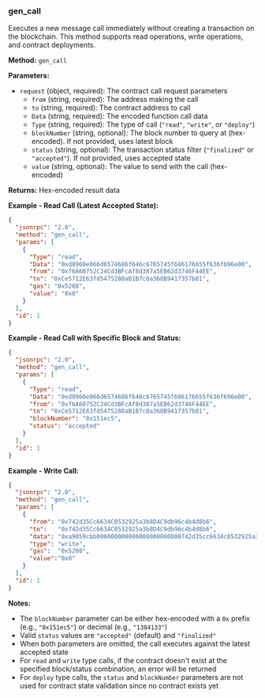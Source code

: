 ### gen_call

Executes a new message call immediately without creating a transaction on the blockchain. This method supports read operations, write operations, and contract deployments.

**Method:** `gen_call`

**Parameters:**

- `request` (object, required): The contract call request parameters
  - `from` (string, required): The address making the call
  - `to` (string, required): The contract address to call
  - `Data` (string, required): The encoded function call data
  - `Type` (string, required): The type of call (`"read"`, `"write"`, or `"deploy"`)
  - `blockNumber` (string, optional): The block number to query at (hex-encoded). If not provided, uses latest block
  - `status` (string, optional): The transaction status filter (`"finalized"` or `"accepted"`). If not provided, uses accepted state
  - `value` (string, optional): The value to send with the call (hex-encoded)

**Returns:** Hex-encoded result data

**Example - Read Call (Latest Accepted State):**

```json
{
  "jsonrpc": "2.0",
  "method": "gen_call",
  "params": [
    {
      "Type": "read",
      "Data": "0xd8960e066d6574686f646c6765745f686176655f636f696e00",
      "from": "0xf6A60752C24Cd3BFcAf8d387a5EB62d3746F44EE",
      "to": "0xCe5712E63fd5475288aB1B7c0a368B9417357b81",
      "gas": "0x5208",
      "value": "0x0"
    }
  ],
  "id": 1
}
```

**Example - Read Call with Specific Block and Status:**

```json
{
  "jsonrpc": "2.0",
  "method": "gen_call",
  "params": [
    {
      "Type": "read",
      "Data": "0xd8960e066d6574686f646c6765745f686176655f636f696e00",
      "from": "0xf6A60752C24Cd3BFcAf8d387a5EB62d3746F44EE",
      "to": "0xCe5712E63fd5475288aB1B7c0a368B9417357b81",
      "blockNumber": "0x151ec5",
      "status": "accepted"
    }
  ],
  "id": 1
}
```

**Example - Write Call:**

```json
{
  "jsonrpc": "2.0",
  "method": "gen_call",
  "params": [
    {
      "from": "0x742d35Cc6634C0532925a3b8D4C9db96c4b4d8b6",
      "to":   "0x742d35Cc6634C0532925a3b8D4C9db96c4b4d8b6",
      "data": "0xa9059cbb000000000000000000000000742d35cc6634c0532925a3b8d4c9db96c4b4d8b6",
      "type": "write",
      "gas":  "0x5208",
      "value":"0x0"
    }
  ],
  "id": 1
}
```

**Notes:**

- The `blockNumber` parameter can be either hex-encoded with a `0x` prefix (e.g., `"0x151ec5"`) or decimal (e.g., `"1384133"`)
- Valid `status` values are `"accepted"` (default) and `"finalized"`
- When both parameters are omitted, the call executes against the latest accepted state
- For `read` and `write` type calls, if the contract doesn't exist at the specified block/status combination, an error will be returned
- For `deploy` type calls, the `status` and `blockNumber` parameters are not used for contract state validation since no contract exists yet

